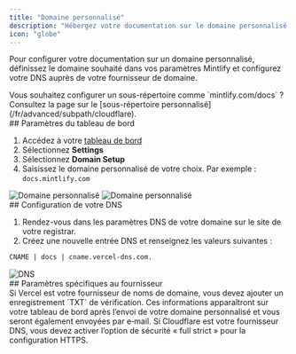 ```yaml
---
title: "Domaine personnalisé"
description: "Hébergez votre documentation sur le domaine personnalisé de votre site"
icon: "globe"
---
```


Pour configurer votre documentation sur un domaine personnalisé, définissez le domaine souhaité dans vos paramètres Mintlify et configurez votre DNS auprès de votre fournisseur de domaine.

<Info>
  Vous souhaitez configurer un sous-répertoire comme `mintlify.com/docs` ? Consultez la page sur le [sous-répertoire personnalisé](/fr/advanced/subpath/cloudflare).
</Info>

<div id="dashboard-settings">
  ## Paramètres du tableau de bord
</div>

1. Accédez à votre [tableau de bord](https://dashboard.mintlify.com)
2. Sélectionnez **Settings**
3. Sélectionnez **Domain Setup**
4. Saisissez le domaine personnalisé de votre choix. Par exemple : `docs.mintlify.com`

<Frame>
  <img alt="Domaine personnalisé" className="block dark:hidden" src="/images/add-custom-domain-light.png" />

  <img alt="Domaine personnalisé" className="hidden dark:block" src="/images/add-custom-domain-dark.png" />
</Frame>

<div id="configuring-your-dns">
  ## Configuration de votre DNS
</div>

1. Rendez-vous dans les paramètres DNS de votre domaine sur le site de votre registrar.
2. Créez une nouvelle entrée DNS et renseignez les valeurs suivantes :

```bash
CNAME | docs | cname.vercel-dns.com.
```

<Frame>
  <img alt="DNS" src="https://mintlify-assets.b-cdn.net/mintlify-dns.png" />
</Frame>

<div id="provider-specific-settings">
  ## Paramètres spécifiques au fournisseur
</div>

<AccordionGroup>
  <Accordion title="Vérification Vercel">
    Si Vercel est votre fournisseur de noms de domaine, vous devez ajouter un enregistrement `TXT` de vérification. Ces informations apparaîtront sur votre tableau de bord après l’envoi de votre domaine personnalisé et vous seront également envoyées par e‑mail.
  </Accordion>

  <Accordion title="Paramètres de sécurité Cloudflare">
    Si Cloudflare est votre fournisseur DNS, vous devez activer l’option de sécurité « full strict » pour la configuration HTTPS.
  </Accordion>
</AccordionGroup>